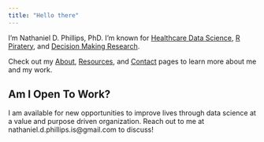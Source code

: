 ```yaml
---
title: "Hello there"
---
```


I'm Nathaniel D. Phillips, PhD. I'm known for [ Healthcare Data Science](https://posit.co/resources/videos/flatironkitchen-how-we-overhauled-a-frankensteinian-sql-workflow-with-the-tidyverse), [R Piratery](www.bookdown.org/ndphillips/yarrr), and [Decision Making Research](https://github.com/ndphillips/FFTrees).

Check out my [About](about.qmd), [Resources](resources.qmd), and [Contact](contact.qmd) pages to learn more about me and my work.

## Am I Open To Work?

:::{.callout-tip title="Q4 2024: Yes!"}

I am available for new opportunities to improve lives through data science at a value and purpose driven organization. Reach out to me at nathaniel.d.phillips.is@gmail.com to discuss!

:::


<!-- ::: {.callout-note title="My old website is archived"} -->
<!-- This is, as of 2024, my new website created using [Quarto](https://quarto.org/docs/websites/). You can find my old archived website  [here](https://ndphillips.github.io/old_ndphillips.github.io/) -->
<!-- ::: -->
